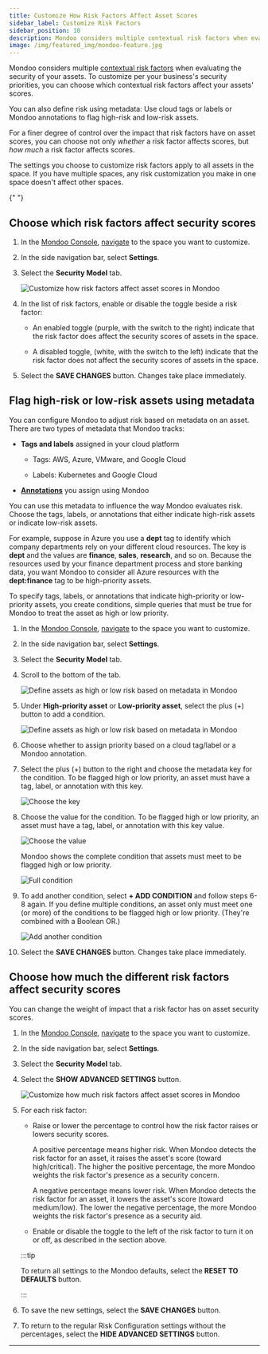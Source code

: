 ```yaml
---
title: Customize How Risk Factors Affect Asset Scores
sidebar_label: Customize Risk Factors
sidebar_position: 10
description: Mondoo considers multiple contextual risk factors when evaluating the security of your assets. To customize per your business's security priorities, you can choose which contextual risk factors affect your assets' scores. You can also choose tags, labels, and annotations that affect risk scores.
image: /img/featured_img/mondoo-feature.jpg
---
```


Mondoo considers multiple [contextual risk factors](https://mondoo.com/docs/platform/security/posture/findings/#factor-contextual-risk) when evaluating the security of your assets. To customize per your business's security priorities, you can choose which contextual risk factors affect your assets' scores.

You can also define risk using metadata: Use cloud tags or labels or Mondoo annotations to flag high-risk and low-risk assets.

For a finer degree of control over the impact that risk factors have on asset scores, you can choose not only _whether_ a risk factor affects scores, but _how much_ a risk factor affects scores.

The settings you choose to customize risk factors apply to all assets in the space. If you have multiple spaces, any risk customization you make in one space doesn't affect other spaces.


<Partial />{" "}

## Choose which risk factors affect security scores

1. In the [Mondoo Console](https://console.mondoo.com), [navigate](/platform/start/navigate) to the space you want to customize.

2. In the side navigation bar, select **Settings**.

3. Select the **Security Model** tab.

   ![Customize how risk factors affect asset scores in Mondoo](/img/platform/security/custom-risk.png)

4. In the list of risk factors, enable or disable the toggle beside a risk factor:

    - An enabled toggle (purple, with the switch to the right) indicate that the risk factor does affect the security scores of assets in the space.

    - A disabled toggle, (white, with the switch to the left) indicate that the risk factor does not affect the security scores of assets in the space.

5. Select the **SAVE CHANGES** button. Changes take place immediately.

## Flag high-risk or low-risk assets using metadata

You can configure Mondoo to adjust risk based on metadata on an asset. There are two types of metadata that Mondoo tracks:

- **Tags and labels** assigned in your cloud platform

  - Tags: AWS, Azure, VMware, and Google Cloud

  - Labels: Kubernetes and Google Cloud

- **[Annotations](/platform/intel/annotations/)** you assign using Mondoo

You can use this metadata to influence the way Mondoo evaluates risk. Choose the tags, labels, or annotations that either indicate high-risk assets or indicate low-risk assets.

For example, suppose in Azure you use a **dept** tag to identify which company departments rely on your different cloud resources. The key is **dept** and the values are **finance**, **sales**, **research**, and so on. Because the resources used by your finance department process and store banking data, you want Mondoo to consider all Azure resources with the **dept:finance** tag to be high-priority assets.

To specify tags, labels, or annotations that indicate high-priority or low-priority assets, you create conditions, simple queries that must be true for Mondoo to treat the asset as high or low priority.

1. In the [Mondoo Console](https://console.mondoo.com), [navigate](/platform/start/navigate) to the space you want to customize.

2. In the side navigation bar, select **Settings**.

3. Select the **Security Model** tab.

4. Scroll to the bottom of the tab.

   ![Define assets as high or low risk based on metadata in Mondoo](/img/platform/security/hi-lo-pri.png)

5. Under **High-priority asset** or **Low-priority asset**, select the plus (+) button to add a condition.

   ![Define assets as high or low risk based on metadata in Mondoo](/img/platform/security/add-first-condition.png)

6. Choose whether to assign priority based on a cloud tag/label or a Mondoo annotation.

7. Select the plus (+) button to the right and choose the metadata key for the condition. To be flagged high or low priority, an asset must have a tag, label, or annotation with this key.

   ![Choose the key](/img/platform/security/choose-key.png)

8. Choose the value for the condition. To be flagged high or low priority, an asset must have a tag, label, or annotation with this key value.

   ![Choose the value](/img/platform/security/choose-value.png)

   Mondoo shows the complete condition that assets must meet to be flagged high or low priority.

   ![Full condition](/img/platform/security/one-condition.png)

9. To add another condition, select **+ ADD CONDITION** and follow steps 6-8 again. If you define multiple conditions, an asset only must meet one (or more) of the conditions to be flagged high or low priority. (They're combined with a Boolean OR.)

   ![Add another condition](/img/platform/security/another-condition.png)

10. Select the **SAVE CHANGES** button. Changes take place immediately.

## Choose how much the different risk factors affect security scores

You can change the weight of impact that a risk factor has on asset security scores.

1. In the [Mondoo Console](https://console.mondoo.com), [navigate](/platform/start/navigate) to the space you want to customize.

2. In the side navigation bar, select **Settings**.

3. Select the **Security Model** tab.

4. Select the **SHOW ADVANCED SETTINGS** button.

   ![Customize how much risk factors affect asset scores in Mondoo](/img/platform/security/custom-risk-advanced.png)

5. For each risk factor:

    - Raise or lower the percentage to control how the risk factor raises or lowers security scores.

       A positive percentage means higher risk. When Mondoo detects the risk factor for an asset, it raises the asset's score (toward high/critical). The higher the positive percentage, the more Mondoo weights the risk factor's presence as a security concern.

       A negative percentage means lower risk. When Mondoo detects the risk factor for an asset, it lowers the asset's score (toward medium/low). The lower the negative percentage, the more Mondoo weights the risk factor's presence as a security aid.

    - Enable or disable the toggle to the left of the risk factor to turn it on or off, as described in the section above.

    :::tip

    To return all settings to the Mondoo defaults, select the **RESET TO DEFAULTS** button.

    :::

6. To save the new settings, select the **SAVE CHANGES** button.

7. To return to the regular Risk Configuration settings without the percentages, select the **HIDE ADVANCED SETTINGS** button.

---
